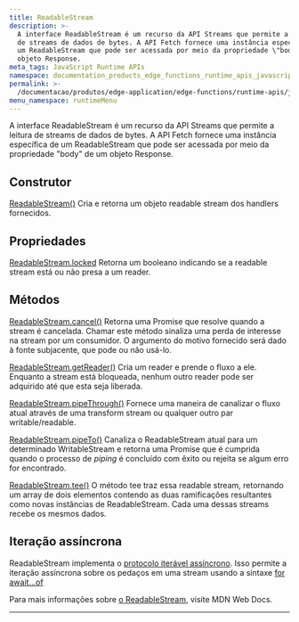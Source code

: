 ```yaml
---
title: ReadableStream
description: >-
  A interface ReadableStream é um recurso da API Streams que permite a leitura
  de streams de dados de bytes. A API Fetch fornece uma instância específica de
  um ReadableStream que pode ser acessada por meio da propriedade \"body\" de um
  objeto Response.
meta_tags: JavaScript Runtime APIs
namespace: documentation_products_edge_functions_runtime_apis_javascript_readable_stream
permalink: >-
  /documentacao/produtos/edge-application/edge-functions/runtime-apis/javascript/readable-stream/
menu_namespace: runtimeMenu
---
```


A interface ReadableStream é um recurso da API Streams que permite a leitura de streams de dados de bytes. A API Fetch fornece uma instância específica de um ReadableStream que pode ser acessada por meio da propriedade "body" de um objeto Response.

## Construtor

[ReadableStream()](https://developer.mozilla.org/en-US/docs/Web/API/ReadableStream/ReadableStream)
Cria e retorna um objeto readable stream dos handlers fornecidos.

## Propriedades

[ReadableStream.locked](https://developer.mozilla.org/en-US/docs/Web/API/ReadableStream/locked)
Retorna um booleano indicando se a readable stream está ou não presa a um reader.

## Métodos

[ReadableStream.cancel()](https://developer.mozilla.org/en-US/docs/Web/API/ReadableStream/cancel)
Retorna uma Promise que resolve quando a stream é cancelada. Chamar este método sinaliza uma perda de interesse na stream por um consumidor. O argumento do motivo fornecido será dado à fonte subjacente, que pode ou não usá-lo.

[ReadableStream.getReader()](https://developer.mozilla.org/en-US/docs/Web/API/ReadableStream/getReader)
Cria um reader e prende o fluxo a ele. Enquanto a stream está bloqueada, nenhum outro reader pode ser adquirido até que esta seja liberada.

[ReadableStream.pipeThrough()](https://developer.mozilla.org/en-US/docs/Web/API/ReadableStream/pipeThrough)
Fornece uma maneira de canalizar o fluxo atual através de uma transform stream ou qualquer outro par writable/readable.

[ReadableStream.pipeTo()](https://developer.mozilla.org/en-US/docs/Web/API/ReadableStream/pipeTo)
Canaliza o ReadableStream atual para um determinado WritableStream e retorna uma Promise que é cumprida quando o processo de *piping* é concluído com êxito ou rejeita se algum erro for encontrado.

[ReadableStream.tee()](https://developer.mozilla.org/en-US/docs/Web/API/ReadableStream/tee)
O método tee traz essa readable stream, retornando um array de dois elementos contendo as duas ramificações resultantes como novas instâncias de ReadableStream. Cada uma dessas streams recebe os mesmos dados.

## Iteração assíncrona

ReadableStream implementa o [protocolo iterável assíncrono](https://developer.mozilla.org/en-US/docs/Web/JavaScript/Reference/Iteration_protocols#the_async_iterator_and_async_iterable_protocols). Isso permite a iteração assíncrona sobre os pedaços em uma stream usando a sintaxe [for await...of](https://developer.mozilla.org/en-US/docs/Web/JavaScript/Reference/Statements/for-await...of)

Para mais informações sobre [o ReadableStream](https://developer.mozilla.org/en-US/docs/Web/API/ReadableStream), visite MDN Web Docs.





---

